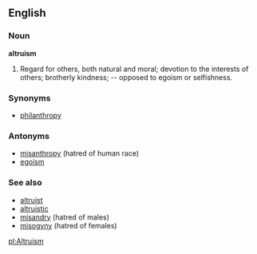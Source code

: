 ==English==

===Noun===
'''altruism'''
#Regard for others, both natural and moral; devotion to the interests of others; brotherly kindness; -- opposed to egoism or selfishness.

===Synonyms===
*[[philanthropy]]

===Antonyms===
*[[misanthropy]] (hatred of human race)
*[[egoism]]

===See also===
*[[altruist]]
*[[altruistic]]
*[[misandry]] (hatred of males)
*[[misogyny]] (hatred of females)

[[pl:Altruism]]